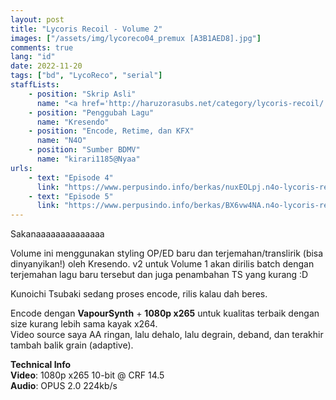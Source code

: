 ```yaml
---
layout: post
title: "Lycoris Recoil - Volume 2"
images: ["/assets/img/lycoreco04_premux [A3B1AED8].jpg"]
comments: true
lang: "id"
date: 2022-11-20
tags: ["bd", "LycoReco", "serial"]
staffLists:
    - position: "Skrip Asli"
      name: "<a href='http://haruzorasubs.net/category/lycoris-recoil/'>Haruzora</a>"
    - position: "Penggubah Lagu"
      name: "Kresendo"
    - position: "Encode, Retime, dan KFX"
      name: "N4O"
    - position: "Sumber BDMV"
      name: "kirari1185@Nyaa"
urls:
    - text: "Episode 4"
      link: "https://www.perpusindo.info/berkas/nuxEOLpj.n4o-lycoris-recoil-04-bd-1080p-hevc-opus-82ea912f-mkv"
    - text: "Episode 5"
      link: "https://www.perpusindo.info/berkas/BX6vw4NA.n4o-lycoris-recoil-05-bd-1080p-hevc-opus-de2fd355-mkv"
---
```


Sakanaaaaaaaaaaaaaa

Volume ini menggunakan styling OP/ED baru dan terjemahan/translirik (bisa dinyanyikan!) oleh Kresendo. v2 untuk Volume 1 akan dirilis batch dengan terjemahan lagu baru tersebut dan juga penambahan TS yang kurang :D

Kunoichi Tsubaki sedang proses encode, rilis kalau dah beres.

Encode dengan **VapourSynth** + **1080p x265** untuk kualitas terbaik dengan size kurang lebih sama kayak x264.<br/>
Video source saya AA ringan, lalu dehalo, lalu degrain, deband, dan terakhir tambah balik grain (adaptive).

**Technical Info**<br/>
**Video**: 1080p x265 10-bit @ CRF 14.5<br/>
**Audio**: OPUS 2.0 224kb/s
